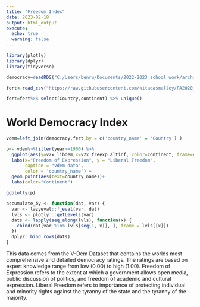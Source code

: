 ```yaml
---
title: "Freedom Index"
date: 2023-02-18
output: html_output
execute: 
  echo: true
  warning: false
---
```


```r

library(plotly)
library(dplyr)
library(tidyverse)

democracy=readRDS("C:/Users/benru/Documents/2022-2023 school work/archive/Data502/Semester Project/Country-Year V-Dem Full and others/Country_Year_V-Dem_Full+others_R_v12/V-Dem-CY-Full+Others-v12.rds")

fert<-read_csv("https://raw.githubusercontent.com/kitadasmalley/FA2020_DataViz/main/data/gapminderFert.csv") 

fert=fert%>% select(Country,continent) %>% unique()


```

# World Democracy Index

```r

vdem=left_join(democracy,fert,by = c('country_name' = 'Country') )

p<- vdem%>%filter(year>=1900) %>% 
  ggplot(aes(y=v2x_libdem,x=v2x_freexp_altinf, color=continent, frame=year)) +
  labs(x="Freedom of Expression", y = "Liberal Freedom", 
       caption = "Vdem data", 
       color = 'country_name') + 
  geom_point(aes(text=country_name))+
  labs(color="Continent")

ggplotly(p)

accumulate_by <- function(dat, var) {
  var <- lazyeval::f_eval(var, dat)
  lvls <- plotly:::getLevels(var)
  dats <- lapply(seq_along(lvls), function(x) {
    cbind(dat[var %in% lvls[seq(1, x)], ], frame = lvls[[x]])
  })
  dplyr::bind_rows(dats)
}

```

This data comes from the V-Dem Dataset that contains the worlds most comprehensive and detailed democracy ratings. The ratings are based on expert knowledge range from low (0.00) to high (1.00). Freedom of Expression refers to the extent at which a government allows open media, public discussion of politics, and freedom of academic and cultural expression. Liberal Freedom refers to importance of protecting individual and minority rights against the tyranny of the state and the tyranny of the majority.
